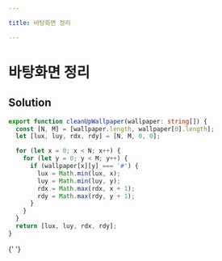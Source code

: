 ```yaml
---

title: 바탕화면 정리

---
```


# 바탕화면 정리

## Solution

```typescript filename="solution.ts" copy
export function cleanUpWallpaper(wallpaper: string[]) {
  const [N, M] = [wallpaper.length, wallpaper[0].length];
  let [lux, luy, rdx, rdy] = [N, M, 0, 0];

  for (let x = 0; x < N; x++) {
    for (let y = 0; y < M; y++) {
      if (wallpaper[x][y] === '#') {
        lux = Math.min(lux, x);
        luy = Math.min(luy, y);
        rdx = Math.max(rdx, x + 1);
        rdy = Math.max(rdy, y + 1);
      }
    }
  }
  return [lux, luy, rdx, rdy];
}
```

{' '}
<ProblemLink
  codingSite="programmers"
  href="https://school.programmers.co.kr/learn/courses/30/lessons/161990"
  title="바탕화면 정리"
/>

